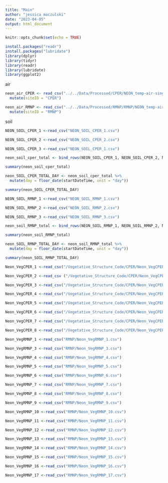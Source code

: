 ```yaml
---
title: "Main"
author: "jessica moczulski"
date: "2023-04-05"
output: html_document
---
```


```r
knitr::opts_chunk$set(echo = TRUE)
```

```r
install.packages("readr")
install.packages("lubridate")
library(dplyr)
library(tidyr)
library(readr) 
library(lubridate)
library(ggplot2)
```


air
```r
neon_air_CPER <- read_csv("../../Data/Processed/CPER/NEON_temp-air-single/CPER_Sep_2017_Air_30min/NEON.D10.CPER.DP1.00002.001.000.030.030.SAAT_30min.2017-09.expanded.20221201T015159Z.csv") %>%
  mutate(siteID = "CPER")

neon_air_RMNP <- read_csv("../../Data/Processed/RMNP/RMNP/NEON_temp-air-single/RMNP_Sep_2017_Air/NEON.D10.RMNP.DP1.00002.001.000.030.030.SAAT_30min.2017-09.basic.20221210T032125Z.csv") %>%
  mutate(siteID = "RMNP")
```

soil
```r
NEON_SOIL_CPER_1 <-read_csv("NEON_SOIL_CPER_1.csv")

NEON_SOIL_CPER_2 <-read_csv("NEON_SOIL_CPER_2.csv")

NEON_SOIL_CPER_3 <-read_csv("NEON_SOIL_CPER_1.csv")

```




```r

neon_soil_cper_total <- bind_rows(NEON_SOIL_CPER_1, NEON_SOIL_CPER_2, NEON_SOIL_CPER_3)

summary(neon_soil_cper_total)

```

```r

neon_SOIL_CPER_TOTAL_DAY <- neon_soil_cper_total %>%
  mutate(day = floor_date(startDateTime, unit = "day"))

summary(neon_SOIL_CPER_TOTAL_DAY)
```

```r
NEON_SOIL_RMNP_1 <-read_csv("NEON_SOIL_RMNP_1.csv")

NEON_SOIL_RMNP_2 <-read_csv("NEON_SOIL_RMNP_2.csv")

NEON_SOIL_RMNP_3 <-read_csv("NEON_SOIL_RMNP_3.csv")
```



```r

neon_soil_RMNP_total <- bind_rows(NEON_SOIL_RMNP_1, NEON_SOIL_RMNP_2, NEON_SOIL_RMNP_3)

summary(neon_soil_RMNP_total)

```
```r

neon_SOIL_RMNP_TOTAL_DAY <- neon_soil_RMNP_total %>%
  mutate(day = floor_date(startDateTime, unit = "day"))

summary(neon_SOIL_RMNP_TOTAL_DAY)
```

```r

Neon_VegCPER_1 <-read_csv("/Vegetative_Structure_Code/CPER/Neon_VegCPER_1")  

Neon_VegCPER_2 <-read_csv ("/Vegetative_Structure_Code/CPER/Neon_VegCPER_2")

Neon_VegCPER_3 <-read_csv("/Vegetative_Structure_Code/CPER/Neon_VegCPER_3")

Neon_VegCPER_4 <-read_csv("/Vegetative_Structure_Code/CPER/Neon_VegCPER_4")

Neon_VegCPER_5 <-read_csv("/Vegetative_Structure_Code/CPER/Neon_VegCPER_5")

Neon_VegCPER_6 <-read_csv("/Vegetative_Structure_Code/CPER/Neon_VegCPER_6")

Neon_VegCPER_7 <-read_csv("/Vegetative_Structure_Code/CPER/Neon_VegCPER_7")

Neon_VegCPER_8 <-read_csv("/Vegetative_Structure_Code/CPER/Neon_VegCPER_8")

```

```r
Neon_VegRMNP_1 <-read_csv("RMNP/Neon_VegRMNP_1.csv")  

Neon_VegRMNP_3 <-read_csv("RMNP/Neon_VegRMNP_3.csv")

Neon_VegRMNP_4 <-read_csv("RMNP/Neon_VegRMNP_4.csv")

Neon_VegRMNP_5 <-read_csv("RMNP/Neon_VegRMNP_5.csv")

Neon_VegRMNP_6 <-read_csv("RMNP/Neon_VegRMNP_6.csv")

Neon_VegRMNP_7 <-read_csv("RMNP/Neon_VegRMNP_7.csv")

Neon_VegRMNP_8 <-read_csv("RMNP/Neon_VegRMNP_8.csv")

Neon_VegRMNP_9 <-read_csv("RMNP/Neon_VegRMNP_9.csv")

Neon_VegRMNP_10 <-read_csv("RMNP/Neon_VegRMNP_10.csv")

Neon_VegRMNP_11 <-read_csv("RMNP/Neon_VegRMNP_11.csv")

Neon_VegRMNP_12 <-read_csv("RMNP/Neon_VegRMNP_12.csv")

Neon_VegRMNP_13 <-read_csv("RMNP/Neon_VegRMNP_13.csv")

Neon_VegRMNP_14 <-read_csv("RMNP/Neon_VegRMNP_14.csv")

Neon_VegRMNP_15 <-read_csv("RMNP/Neon_VegRMNP_15.csv")

Neon_VegRMNP_16 <-read_csv("RMNP/Neon_VegRMNP_16.csv")

Neon_VegRMNP_17 <-read_csv("RMNP/Neon_VegRMNP_17.csv")

```

``` r

```

